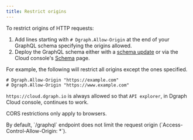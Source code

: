 ```yaml
---
title: Restrict origins
---
```


To restrict origins of HTTP requests:

1. Add lines starting with `# Dgraph.Allow-Origin` at the end of your GraphQL
   schema specifying the origins allowed.
2. Deploy the GraphQL schema either with a
   [schema update](./graphql/admin.md#using-updategqlschema-to-add-or-modify-a-schema)
   or via the Cloud console's [Schema](https://cloud.dgraph.io/_/schema) page.

For example, the following will restrict all origins except the ones specified.

```
# Dgraph.Allow-Origin "https://example.com"
# Dgraph.Allow-Origin "https://www.example.com"
```

`https://cloud.dgraph.io` is always allowed so that `API explorer`, in Dgraph
Cloud console, continues to work.

<Note>CORS restrictions only apply to browsers.</Note>

<Note>
  By default, `/graphql` endpoint does not limit the request origin
  (`Access-Control-Allow-Origin: *`).
</Note>
